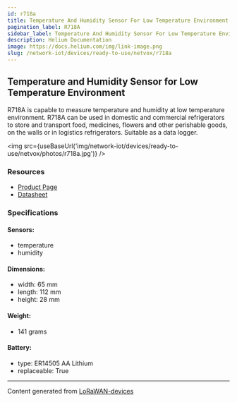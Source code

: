 ```yaml
---
id: r718a
title: Temperature And Humidity Sensor For Low Temperature Environment
pagination_label: R718A
sidebar_label: Temperature And Humidity Sensor For Low Temperature Environment
description: Helium Documentation
image: https://docs.helium.com/img/link-image.png
slug: /network-iot/devices/ready-to-use/netvox/r718a
---
```



## Temperature and Humidity Sensor for Low Temperature Environment

R718A is capable to measure temperature and humidity at low temperature environment. R718A can be
used in domestic and commercial refrigerators to store and transport food, medicines, flowers and
other perishable goods, on the walls or in logistics refrigerators. Suitable as a data logger.

<img src={useBaseUrl('img/network-iot/devices/ready-to-use/netvox/photos/r718a.jpg')} />

### Resources

- [Product Page](http://www.netvox.com.tw/product.asp?pro=R718A)
- [Datasheet](http://www.netvox.com.tw/um/R718A/R718Adatasheet.pdf)

### Specifications

#### Sensors:

- temperature
- humidity

#### Dimensions:

- width: 65 mm
- length: 112 mm
- height: 28 mm

#### Weight:

- 141 grams

#### Battery:

- type: ER14505 AA Lithium
- replaceable: True

---

Content generated from [LoRaWAN-devices](https://github.com/TheThingsNetwork/lorawan-devices)
